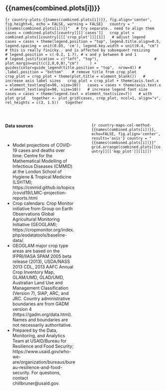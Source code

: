 
## {{names(combined.plots[i])}} 

```{r country-plots-{{names(combined.plots[i])}}, fig.align='center', fig.height=6, echo = FALSE, warning = FALSE}
  country = "{{names(combined.plots[i])}}"
  # try separate.. need to align them
  cases = combined.plots[[country]][['cases']]
  crop_plot = combined.plots[[country]][['crop_plot']][[1]]
  # adjust legend
  cases = cases + theme(legend.position = "top", legend.title.align=0.5,
                        legend.spacing = unit(0.05, 'cm'), legend.key.width = unit(0.4, "cm")
                        # this is really finicky.. and is affected by subsequent resizing
                        # legend.position = c(-0.2, 1.7), # x and y between 0 and 1
                        # legend.justification = c("left", "top"),
                        # plot.margin=unit(c(2,0,0,0),"cm")
    ) + guides(color=guide_legend(title.position = "top",  nrow=4)) # ,label.position = "bottom" 
  # remove title from crop_plot
  crop_plot = crop_plot + theme(plot.title = element_blank())
  # increase axis label sizes
  crop_plot = crop_plot + theme(axis.text.x = element_text(angle=90, size=10))
  cases = cases + theme(axis.text.x = element_text(angle=90, size=10))
  # increase legend font size
  cases = cases + theme(legend.text = element_text(size=7))
  # with plot grid
  together <- plot_grid(cases, crop_plot, ncol=1, align="v", rel_heights = c(3, 1.5))
  together
```

\  

:::::: {.columns}

::: {.column width="48%" data-latex="{0.48\textwidth}"}
**Data sources**

\  

\scriptsize

* Model projections of COVID-19 cases and deaths over time: Centre for the Mathematical Modelling of Infectious Diseases (CMMID) at the London School of Hygiene & Tropical Medicine (LSHTM); https://cmmid.github.io/topics/covid19/LMIC-projection-reports.html
* Crop calendars: Crop Monitor initiative from Group on Earth Observations Global Agricultural Monitoring Initiative (GEOGLAM); https://cropmonitor.org/index.php/eodatatools/baseline-data/. 
* GEOGLAM major crop type areas are based on the IFPRI/IIASA SPAM 2005 beta release (2013), USDA/NASS 2013 CDL, 2013 AAFC Annual Crop Inventory Map, GLAM/UMD, GLAD/UMD, Australian Land Use and Management Classification (Version 7), SIAP, ARC, and JRC. Country administrative boundaries are from GADM version 4 (https://gadm.org/data.html). Names and boundaries are not necessarily authoritative.
* Prepared by the Data, Monitoring, and Analytics Team at USAID/Bureau for Resilience and Food Security; https://www.usaid.gov/who-we-are/organization/bureaus/bureau-resilience-and-food-security. For questions, contact chillbruner@usaid.gov.

\normalsize

<!-- https://bookdown.org/yihui/rmarkdown-cookbook/multi-column.html -->
:::
::: {.column width="2%" data-latex="{0.02\textwidth}"}
\ 
<!-- an empty Div (with a white space), serving as
a column separator -->
:::

::: {.column width="48%" data-latex="{0.48\textwidth}"}
```{r country-maps-col-method-{{names(combined.plots[i])}}, echo=FALSE, fig.align='center', results='asis'}
country = "{{names(combined.plots[i])}}"
grid.arrange(combined.plots[[country]][['map_plot']][[1]])
```
:::
::::::
